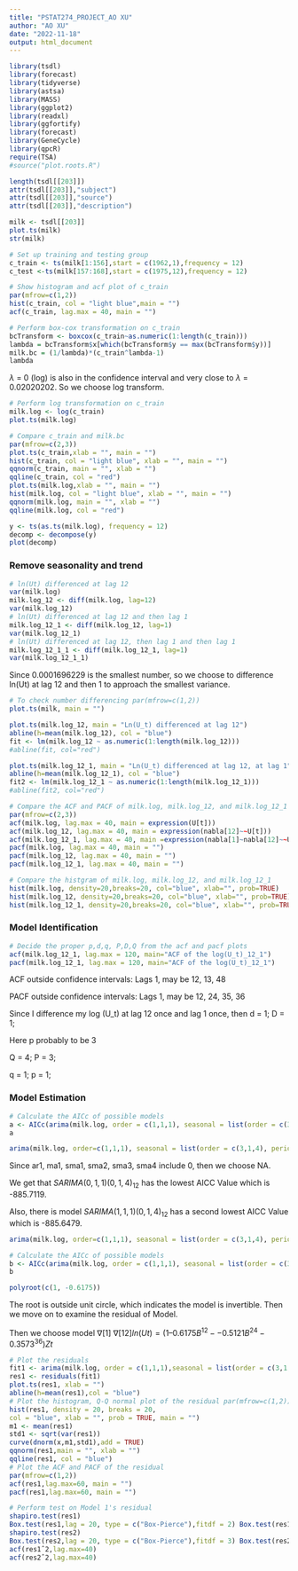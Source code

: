 ```yaml
---
title: "PSTAT274_PROJECT_AO XU"
author: "AO XU"
date: "2022-11-18"
output: html_document
---
```

```r
library(tsdl) 
library(forecast) 
library(tidyverse) 
library(astsa)
library(MASS) 
library(ggplot2) 
library(readxl)
library(ggfortify) 
library(forecast) 
library(GeneCycle) 
library(qpcR) 
require(TSA) 
#source("plot.roots.R")
```
```r
length(tsdl[[203]])
attr(tsdl[[203]],"subject")
attr(tsdl[[203]],"source")
attr(tsdl[[203]],"description")
```

```r
milk <- tsdl[[203]]
plot.ts(milk)
str(milk)
```
```r
# Set up training and testing group
c_train <- ts(milk[1:156],start = c(1962,1),frequency = 12)
c_test <-ts(milk[157:168],start = c(1975,12),frequency = 12)

# Show histogram and acf plot of c_train
par(mfrow=c(1,2))
hist(c_train, col = "light blue",main = "")
acf(c_train, lag.max = 40, main = "")
```
```r
# Perform box-cox transformation on c_train
bcTransform <- boxcox(c_train~as.numeric(1:length(c_train))) 
lambda = bcTransform$x[which(bcTransform$y == max(bcTransform$y))] 
milk.bc = (1/lambda)*(c_train^lambda-1)
lambda
```
$\lambda$ = 0 (log) is also in the confidence interval and very close to $\lambda$ = 0.02020202.
So we choose log transform.

```r
# Perform log transformation on c_train
milk.log <- log(c_train) 
plot.ts(milk.log)
```
```r
# Compare c_train and milk.bc
par(mfrow=c(2,3))
plot.ts(c_train,xlab = "", main = "")
hist(c_train, col = "light blue", xlab = "", main = "")
qqnorm(c_train, main = "", xlab = "")
qqline(c_train, col = "red")
plot.ts(milk.log,xlab = "", main = "")
hist(milk.log, col = "light blue", xlab = "", main = "") 
qqnorm(milk.log, main = "", xlab = "")
qqline(milk.log, col = "red")
```
```r
y <- ts(as.ts(milk.log), frequency = 12)
decomp <- decompose(y)
plot(decomp)
```

### Remove seasonality and trend
```r
# ln(Ut) differenced at lag 12
var(milk.log)
milk.log_12 <- diff(milk.log, lag=12)
var(milk.log_12)
# ln(Ut) differenced at lag 12 and then lag 1
milk.log_12_1 <- diff(milk.log_12, lag=1)
var(milk.log_12_1)
# ln(Ut) differenced at lag 12, then lag 1 and then lag 1
milk.log_12_1_1 <- diff(milk.log_12_1, lag=1)
var(milk.log_12_1_1)
```
Since 0.0001696229 is the smallest number, so we choose to difference ln(Ut) at lag 12 and then 1 to approach the smallest variance.

```r
# To check number differencing par(mfrow=c(1,2))
plot.ts(milk, main = "")

plot.ts(milk.log_12, main = "Ln(U_t) differenced at lag 12")
abline(h=mean(milk.log_12), col = "blue")
fit <- lm(milk.log_12 ~ as.numeric(1:length(milk.log_12))) 
#abline(fit, col="red")

plot.ts(milk.log_12_1, main = "Ln(U_t) differenced at lag 12, at lag 1")
abline(h=mean(milk.log_12_1), col = "blue")
fit2 <- lm(milk.log_12_1 ~ as.numeric(1:length(milk.log_12_1))) 
#abline(fit2, col="red")
```
```r
# Compare the ACF and PACF of milk.log, milk.log_12, and milk.log_12_1
par(mfrow=c(2,3))
acf(milk.log, lag.max = 40, main = expression(U[t]))
acf(milk.log_12, lag.max = 40, main = expression(nabla[12]~~U[t])) 
acf(milk.log_12_1, lag.max = 40, main =expression(nabla[1]~nabla[12]~~U[t]))
pacf(milk.log, lag.max = 40, main = "")
pacf(milk.log_12, lag.max = 40, main = "")
pacf(milk.log_12_1, lag.max = 40, main = "")
```
```r
# Compare the histgram of milk.log, milk.log_12, and milk.log_12_1
hist(milk.log, density=20,breaks=20, col="blue", xlab="", prob=TRUE)
hist(milk.log_12, density=20,breaks=20, col="blue", xlab="", prob=TRUE)
hist(milk.log_12_1, density=20,breaks=20, col="blue", xlab="", prob=TRUE)
```
### Model Identification
```r
# Decide the proper p,d,q, P,D,Q from the acf and pacf plots
acf(milk.log_12_1, lag.max = 120, main="ACF of the log(U_t)_12_1") 
pacf(milk.log_12_1, lag.max = 120, main="ACF of the log(U_t)_12_1")
```
ACF outside confidence intervals: Lags 1, may be 12, 13, 48

PACF outside confidence intervals: Lags 1, may be 12, 24, 35, 36

Since I difference my log (U_t) at lag 12 once and lag 1 once, then d = 1; D = 1; 

Here p probably to be 3

Q = 4; P = 3; 

q = 1; p = 1; 

### Model Estimation
```r
# Calculate the AICc of possible models
a <- AICc(arima(milk.log, order = c(1,1,1), seasonal = list(order = c(3,1,4), period = 12), method = "CSS-ML"))
a
```

```r
arima(milk.log, order=c(1,1,1), seasonal = list(order = c(3,1,4), period = 12), method="CSS")
```
Since ar1, ma1, sma1, sma2, sma3, sma4 include 0, then we choose NA.

We get that $SARIMA(0,1,1)(0,1,4)_12$ has the lowest AICC Value which is -885.7119.

Also, there is model $SARIMA(1,1,1)(0,1,4)_12$ has a second lowest AICC Value which is -885.6479.

```r
arima(milk.log, order=c(1,1,1), seasonal = list(order = c(3,1,4), period = 12), fixed = c(0,0,NA,NA,NA,0,0,0,0),method="CSS")
```
```r
# Calculate the AICc of possible models
b <- AICc(arima(milk.log, order = c(1,1,1), seasonal = list(order = c(3,1,4), period = 12),fixed = c(0,0,NA,NA,NA,0,0,0,0), method = "CSS-ML"))
b
```
```r
polyroot(c(1, -0.6175))
```
The root is outside unit circle, which indicates the model is invertible.
Then we move on to examine the residual of Model.

Then we choose model $\nabla[1]~\nabla[12] ln (Ut)=(1–0.6175 B^{12}--0.5121B^{24}-0.3573^{36})Zt$
```r
# Plot the residuals
fit1 <- arima(milk.log, order = c(1,1,1),seasonal = list(order = c(3,1,4), period = 12), method = "CSS")
res1 <- residuals(fit1)
plot.ts(res1, xlab = "")
abline(h=mean(res1),col = "blue")
# Plot the histogram, Q-Q normal plot of the residual par(mfrow=c(1,2))
hist(res1, density = 20, breaks = 20,
col = "blue", xlab = "", prob = TRUE, main = "") 
m1 <- mean(res1)
std1 <- sqrt(var(res1)) 
curve(dnorm(x,m1,std1),add = TRUE) 
qqnorm(res1,main = "", xlab = "") 
qqline(res1, col = "blue")
# Plot the ACF and PACF of the residual
par(mfrow=c(1,2)) 
acf(res1,lag.max=60, main = "") 
pacf(res1,lag.max=60, main = "")
```
```r
# Perform test on Model 1's residual
shapiro.test(res1)
Box.test(res1,lag = 20, type = c("Box-Pierce"),fitdf = 2) Box.test(res1,lag = 20, type = c("Ljung-Box"),fitdf = 2) Box.test(res1ˆ2,lag = 20, type = c("Ljung-Box"),fitdf = 0) ar(res1,aic=TRUE,order.max=NULL, mehod = c("yule-walker")) # Perform test on Model 2's residual
shapiro.test(res2)
Box.test(res2,lag = 20, type = c("Box-Pierce"),fitdf = 3) Box.test(res2,lag = 20, type = c("Ljung-Box"),fitdf = 3) Box.test(res2ˆ2,lag = 20, type = c("Ljung-Box"),fitdf = 0) ar(res2,aic=TRUE,order.max=NULL, mehod = c("yule-walker")) # Compare the residual square of Model 1 and Model 2 par(mfrow=c(1,2))
acf(res1ˆ2,lag.max=40)
acf(res2ˆ2,lag.max=40)
```






